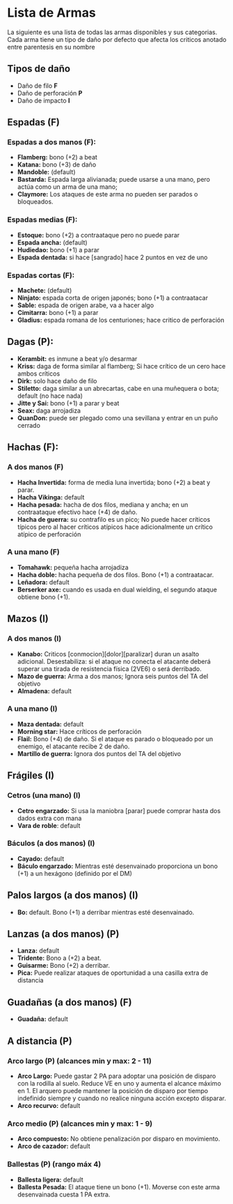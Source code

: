 # Lista de Armas

La siguiente es una lista de todas las armas disponibles y sus categorias.
Cada arma tiene un tipo de daño por defecto que afecta los criticos anotado entre parentesis en su nombre

## Tipos de daño

- Daño de filo **F**
- Daño de perforación **P**
- Daño de impacto **I**

## Espadas (F)

### Espadas a dos manos (F):

- **Flamberg:** bono (+2) a beat
- **Katana:** bono (+3) de daño
- **Mandoble:** (default)
- **Bastarda:** Espada larga alivianada; puede usarse a una mano, pero actúa como un arma de una mano;
- **Claymore:** Los ataques de este arma no pueden ser parados o bloqueados.

### Espadas medias (F):

- **Estoque:** bono (+2) a contraataque pero no puede parar
- **Espada ancha:** (default)
- **Hudiedao:** bono (+1) a parar
- **Espada dentada:** si hace [sangrado] hace 2 puntos en vez de uno

### Espadas cortas (F):

- **Machete:** (default)
- **Ninjato:** espada corta de origen japonés; bono (+1) a contraatacar
- **Sable:** espada de origen arabe, va a hacer algo
- **Cimitarra:** bono (+1) a parar
- **Gladius:** espada romana de los centuriones; hace critico de perforación

## Dagas (P):

- **Kerambit:** es inmune a beat y/o desarmar
- **Kriss:** daga de forma similar al flamberg; Si hace crítico de un cero hace ambos críticos
- **Dirk:** solo hace daño de filo
- **Stiletto:** daga similar a un abrecartas, cabe en una muñequera o bota; default (no hace nada)
- **Jitte y Sai:** bono (+1) a parar y beat
- **Seax:** daga arrojadiza
- **QuanDon:** puede ser plegado como una sevillana y entrar en un puño cerrado

## Hachas (F):

### A dos manos (F)

- **Hacha Invertida:** forma de media luna invertida; bono (+2) a beat y parar.
- **Hacha Vikinga:** default
- **Hacha pesada:** hacha de dos filos, mediana y ancha; en un contraataque efectivo hace (+4) de daño.
- **Hacha de guerra:** su contrafilo es un pico; No puede hacer críticos típicos pero al hacer críticos atípicos hace adicionalmente un crítico atípico de perforación

### A una mano (F)

- **Tomahawk:** pequeña hacha arrojadiza
- **Hacha doble:** hacha pequeña de dos filos. Bono (+1) a contraatacar.
- **Leñadora:** default
- **Berserker axe:** cuando es usada en dual wielding, el segundo ataque obtiene bono (+1).

## Mazos (I)

### A dos manos (I)

- **Kanabo:** Criticos [conmocion][dolor][paralizar] duran un asalto adicional. Desestabiliza: si el ataque no conecta el atacante deberá superar una tirada de resistencia física (2VE6) o será derribado.
- **Mazo de guerra:** Arma a dos manos; Ignora seis puntos del TA del objetivo
- **Almadena:** default

### A una mano (I)

- **Maza dentada:** default
- **Morning star:** Hace críticos de perforación
- **Flail:** Bono (+4) de daño. Si el ataque es parado o bloqueado por un enemigo, el atacante recibe 2 de daño.
- **Martillo de guerra:** Ignora dos puntos del TA del objetivo

## Frágiles (I)

### Cetros (una mano) (I)

- **Cetro engarzado:** Si usa la maniobra [parar] puede comprar hasta dos dados extra con mana
- **Vara de roble**: default

### Báculos (a dos manos) (I)

- **Cayado:** default
- **Báculo engarzado:** Mientras esté desenvainado proporciona un bono (+1) a un hexágono (definido por el DM)

## Palos largos (a dos manos) (I)

- **Bo:** default. Bono (+1) a derribar mientras esté desenvainado.

## Lanzas (a dos manos) (P)

- **Lanza:** default
- **Tridente:** Bono a (+2) a beat.
- **Guisarme:** Bono (+2) a derribar.
- **Pica:** Puede realizar ataques de oportunidad a una casilla extra de distancia

## Guadañas (a dos manos) (F)

- **Guadaña:** default

## A distancia (P)

### Arco largo (P) (alcances min y max: 2 - 11)

- **Arco Largo:** Puede gastar 2 PA para adoptar una posición de disparo con la rodilla al suelo. Reduce VE en uno y aumenta el alcance máximo en 1. El arquero puede mantener la posición de disparo por tiempo indefinido siempre y cuando no realice ninguna acción excepto disparar.
- **Arco recurvo:** default

### Arco medio (P) (alcances min y max: 1 - 9)

- **Arco compuesto:** No obtiene penalización por disparo en movimiento.
- **Arco de cazador:** default

### Ballestas (P) (rango máx 4)

- **Ballesta ligera:** default
- **Ballesta Pesada:** El ataque tiene un bono (+1). Moverse con este arma desenvainada cuesta 1 PA extra.
